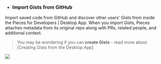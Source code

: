 - ### Import Gists from GitHub
Import saved code from GitHub and discover other users' Gists from inside the Pieces for Developers | Desktop App. When you import Gists, Pieces attaches metadata from its original repo along with PRs, related people, and additional context.

> You may be wondering if you can **create Gists** - read more about [Creating Gists from the Desktop App]

![](https://storage.googleapis.com/pieces_static_resources/pfd_wiki/IMPORT_GIST.gif)

